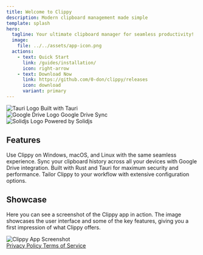 ```yaml
---
title: Welcome to Clippy
description: Modern clipboard management made simple
template: splash
hero:
  tagline: Your ultimate clipboard manager for seamless productivity!
  image:
    file: ../../assets/app-icon.png
  actions:
    - text: Quick Start
      link: /guides/installation/
      icon: right-arrow
    - text: Download Now
      link: https://github.com/0-don/clippy/releases
      icon: download
      variant: primary
---
```



<div class="flex flex-wrap justify-center gap-8">
  <div class="!mt-0 flex w-32 flex-col items-center gap-2 transition-transform duration-200 hover:-translate-y-1">
    <img
      src="/svg/logos--tauri.svg"
      alt="Tauri Logo"
      class="aspect-square h-12 w-12 object-contain object-center"
    />
    <span class="text-center text-sm">Built with Tauri</span>
  </div>
  <div class="!mt-0 flex w-32 flex-col items-center gap-2 transition-transform duration-200 hover:-translate-y-1">
    <img
      src="/svg/logos--google-drive.svg"
      alt="Google Drive Logo"
      class="aspect-square h-12 w-12 object-contain object-center"
    />
    <span class="text-center text-sm">Google Drive Sync</span>
  </div>
  <div class="!mt-0 flex w-32 flex-col items-center gap-2 transition-transform duration-200 hover:-translate-y-1">
    <img
      src="/svg/logos--solidjs.svg"
      alt="Solidjs Logo"
      class="aspect-square h-12 w-12 object-contain object-center"
    />
    <span class="text-center text-sm">Powered by Solidjs</span>
  </div>
</div>

## Features

<CardGrid>
  <Card title="Cross-Platform" icon="laptop">
    Use Clippy on Windows, macOS, and Linux with the same seamless experience.
  </Card>
  <Card title="Cloud Sync" icon="seti:salesforce">
    Sync your clipboard history across all your devices with Google Drive integration.
  </Card>
  <Card title="Secure" icon="seti:lock">
    Built with Rust and Tauri for maximum security and performance.
  </Card>
  <Card title="Customizable" icon="setting">
    Tailor Clippy to your workflow with extensive configuration options.
  </Card>
</CardGrid>


## Showcase

<div class="flex flex-col items-center justify-center">
  <p>
    Here you can see a screenshot of the Clippy app in action. The image showcases the user interface and some of the
    key features, giving you a first impression of what Clippy offers.
  </p>
  <img src="/clippy-showcase.webp" alt="Clippy App Screenshot" class="rounded-xl shadow-lg" />
</div>

<div class="!mt-16 flex justify-between border-t border-slate-200 pt-6 dark:border-slate-700">
  <a href="/legal/privacy-policy" class="text-slate-500 transition-colors hover:text-blue-500 hover:underline">
    Privacy Policy
  </a>
  <a href="/legal/terms-of-service" class="text-slate-500 transition-colors hover:text-blue-500 hover:underline">
    Terms of Service
  </a>
</div>

